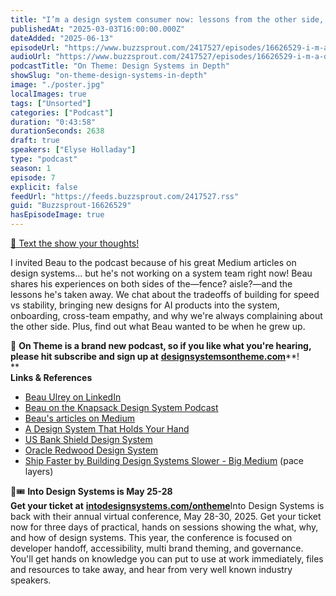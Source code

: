 ```yaml
---
title: "I’m a design system consumer now: lessons from the other side, with Beau Ulrey — #07"
publishedAt: "2025-03-03T16:00:00.000Z"
dateAdded: "2025-06-13"
episodeUrl: "https://www.buzzsprout.com/2417527/episodes/16626529-i-m-a-design-system-consumer-now-lessons-from-the-other-side-with-beau-ulrey-07.mp3"
audioUrl: "https://www.buzzsprout.com/2417527/episodes/16626529-i-m-a-design-system-consumer-now-lessons-from-the-other-side-with-beau-ulrey-07.mp3"
podcastTitle: "On Theme: Design Systems in Depth"
showSlug: "on-theme-design-systems-in-depth"
image: "./poster.jpg"
localImages: true
tags: ["Unsorted"]
categories: ["Podcast"]
duration: "0:43:58"
durationSeconds: 2638
draft: true
speakers: ["Elyse Holladay"]
type: "podcast"
season: 1
episode: 7
explicit: false
feedUrl: "https://feeds.buzzsprout.com/2417527.rss"
guid: "Buzzsprout-16626529"
hasEpisodeImage: true
---
```

[📲 Text the show your thoughts!](https://www.buzzsprout.com/twilio/text_messages/2417527/open_sms)

I invited Beau to the podcast because of his great Medium articles on design systems... but he's not working on a system team right now! Beau shares his experiences on both sides of the—fence? aisle?—and the lessons he's taken away. We chat about the tradeoffs of building for speed vs stability, bringing new designs for AI products into the system, onboarding, cross-team empathy, and why we're always complaining about the other side. Plus, find out what Beau wanted to be when he grew up.

💖 **On Theme is a brand new podcast, so if you like what you're hearing, please hit subscribe and sign up at** [**designsystemsontheme.com**](http://designsystemsontheme.com/)**!  
**  
**Links & References**

-   [Beau Ulrey on LinkedIn](https://www.linkedin.com/in/beauulrey/)
-   [Beau on the Knapsack Design System Podcast](https://www.knapsack.cloud/blog/beau-ulrey-on-building-trust-through-design-systems)
-   [Beau's articles on Medium](https://beauulrey.medium.com/)
-   [A Design System That Holds Your Hand](https://www.designsystemsforfigma.com/blog/a-design-system-that-holds-your-hand)
-   [US Bank Shield Design System](https://www.linkedin.com/posts/beauulrey_designsystems-components-documentation-activity-7087565603753897985-08Zs/)
-   [Oracle Redwood Design System](https://redwood.oracle.com/)
-   [Ship Faster by Building Design Systems Slower - Big Medium](https://bigmedium.com/ideas/design-system-pace-layers-slow-fast.html) (pace layers)

🎨🎟️ **Into Design Systems is May 25-28  
Get your ticket at** [**intodesignsystems.com/ontheme**](http://intodesignsystems.com/ontheme)Into Design Systems is back with their annual virtual conference, May 28-30, 2025. Get your ticket now for three days of practical, hands on sessions showing the what, why, and how of design systems. This year, the conference is focused on developer handoff, accessibility, multi brand theming, and governance. You'll get hands on knowledge you can put to use at work immediately, files and resources to take away, and hear from very well known industry speakers.
